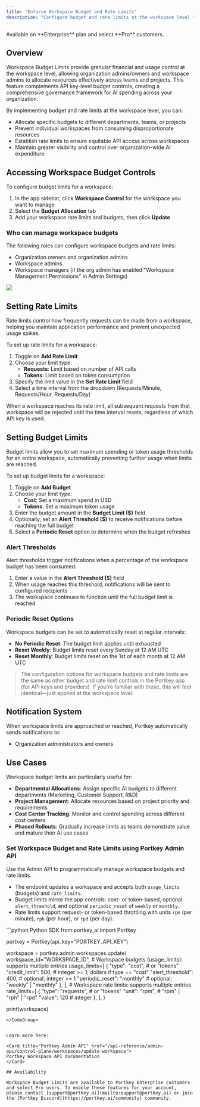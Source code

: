 ```yaml
---
title: "Enforce Workspace Budget and Rate Limits"
description: "Configure budget and rate limits at the workspace level to effectively manage AI spending and resource allocation"
---
```


<Info>
Available on **Enterprise** plan and select **Pro** customers.
</Info>

## Overview

Workspace Budget Limits provide granular financial and usage control at the workspace level, allowing organization admins/owners and workspace admins to allocate resources effectively across teams and projects. This feature complements API key-level budget controls, creating a comprehensive governance framework for AI spending across your organization.

By implementing budget and rate limits at the workspace level, you can:

- Allocate specific budgets to different departments, teams, or projects
- Prevent individual workspaces from consuming disproportionate resources
- Establish rate limits to ensure equitable API access across workspaces
- Maintain greater visibility and control over organization-wide AI expenditure

## Accessing Workspace Budget Controls

To configure budget limits for a workspace:

1. In the app sidebar, click **Workspace Control** for the workspace you want to manage
2. Select the **Budget Allocation** tab
3. Add your workspace rate limits and budgets, then click **Update**

### Who can manage workspace budgets

<Note>
The following roles can configure workspace budgets and rate limits:

- Organization owners and organization admins
- Workspace admins
- Workspace managers (if the org admin has enabled "Workspace Management Permissions" in Admin Settings)

</Note>


<Frame title="Workspace Management Permissions">
  <img src="/images/product/administration/workspace-budget-and-rate-limits.png"/>

</Frame>


## Setting Rate Limits

Rate limits control how frequently requests can be made from a workspace, helping you maintain application performance and prevent unexpected usage spikes.

To set up rate limits for a workspace:

1. Toggle on **Add Rate Limit**
2. Choose your limit type:
   - **Requests**: Limit based on number of API calls
   - **Tokens**: Limit based on token consumption
3. Specify the limit value in the **Set Rate Limit** field
4. Select a time interval from the dropdown (Requests/Minute, Requests/Hour, Requests/Day)


When a workspace reaches its rate limit, all subsequent requests from that workspace will be rejected until the time interval resets, regardless of which API key is used.

## Setting Budget Limits

Budget limits allow you to set maximum spending or token usage thresholds for an entire workspace, automatically preventing further usage when limits are reached.

To set up budget limits for a workspace:

1. Toggle on **Add Budget**
2. Choose your limit type:
   - **Cost**: Set a maximum spend in USD
   - **Tokens**: Set a maximum token usage
3. Enter the budget amount in the **Budget Limit ($)** field
4. Optionally, set an **Alert Threshold ($)** to receive notifications before reaching the full budget
5. Select a **Periodic Reset** option to determine when the budget refreshes


### Alert Thresholds

Alert thresholds trigger notifications when a percentage of the workspace budget has been consumed:

1. Enter a value in the **Alert Threshold ($)** field
2. When usage reaches this threshold, notifications will be sent to configured recipients
3. The workspace continues to function until the full budget limit is reached

### Periodic Reset Options

Workspace budgets can be set to automatically reset at regular intervals:

- **No Periodic Reset**: The budget limit applies until exhausted
- **Reset Weekly**: Budget limits reset every Sunday at 12 AM UTC
- **Reset Monthly**: Budget limits reset on the 1st of each month at 12 AM UTC

> The configuration options for workspace budgets and rate limits are the same as other budget and rate limit controls in the Portkey app (for API keys and providers). If you're familiar with those, this will feel identical—just applied at the workspace level.


## Notification System

When workspace limits are approached or reached, Portkey automatically sends notifications to:

- Organization administrators and owners


## Use Cases

Workspace budget limits are particularly useful for:

- **Departmental Allocations**: Assign specific AI budgets to different departments (Marketing, Customer Support, R&D)
- **Project Management**: Allocate resources based on project priority and requirements
- **Cost Center Tracking**: Monitor and control spending across different cost centers
- **Phased Rollouts**: Gradually increase limits as teams demonstrate value and mature their AI use cases






### Set Workspace Budget and Rate Limits using Portkey Admin API

Use the Admin API to programmatically manage workspace budgets and rate limits.

- The endpoint updates a workspace and accepts both `usage_limits` (budgets) and `rate_limits`.
- Budget limits mirror the app controls: cost- or token-based, optional `alert_threshold`, and optional `periodic_reset` of `weekly` or `monthly`.
- Rate limits support request- or token-based throttling with units `rpm` (per minute), `rph` (per hour), or `rpd` (per day).

<CodeGroup>
```python Python SDK
from portkey_ai import Portkey

portkey = Portkey(api_key="PORTKEY_API_KEY")

workspace = portkey.admin.workspaces.update(
    workspace_id="WORKSPACE_ID",
    # Workspace budgets (usage_limits): supports multiple entries
    usage_limits=[
        {
            "type": "cost",            # or "tokens"
            "credit_limit": 500,       # integer >= 1; dollars if type == "cost"
            "alert_threshold": 400,    # optional; integer >= 1
            "periodic_reset": "monthly"  # optional; "weekly" | "monthly"
        },
    ],
    # Workspace rate limits: supports multiple entries
    rate_limits=[
        {
            "type": "requests",  # or "tokens"
            "unit": "rpm",       # "rpm" | "rph" | "rpd"
            "value": 120         # integer
        },
    ],
)

print(workspace)
```
</CodeGroup>


Learn more here:

<Card title="Portkey Admin API" href="/api-reference/admin-api/control-plane/workspaces/update-workspace">
Portkey Workspace API documentation
</Card>

## Availability

Workspace Budget Limits are available to Portkey Enterprise customers and select Pro users. To enable these features for your account, please contact [support@portkey.ai](mailto:support@portkey.ai) or join the [Portkey Discord](https://portkey.ai/community) community.

